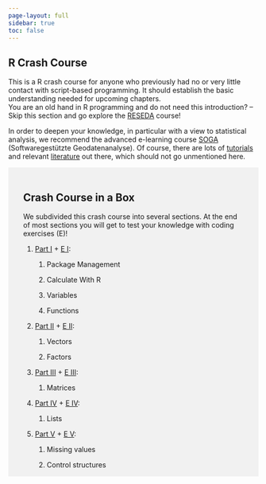 ---
page-layout: full
sidebar: true
toc: false
---

::: {#main .site-main role="main"}
::: entry-header
# R Crash Course {#r-crash-course .entry-title}
:::

::: entry-content
This is a R crash course for anyone who previously had no or very little contact with script-based programming. It should establish the basic understanding needed for upcoming chapters.\
You are an old hand in R programming and do not need this introduction? -- Skip this section and go explore the [RESEDA](../RESEDA/index.qmd) course!

In order to deepen your knowledge, in particular with a view to statistical analysis, we recommend the advanced e-learning course [SOGA](https://www.geo.fu-berlin.de/en/v/soga/index.html) (Softwaregestützte Geodatenanalyse). Of course, there are lots of [tutorials](https://education.rstudio.com/learn/) and relevant [literature](https://cran.r-project.org/doc/manuals/R-intro.pdf) out there, which should not go unmentioned here.

::: {style="background-color: #f1f1f1;padding: 18px 30px 1px"}
# Crash Course in a Box

We subdivided this crash course into several sections. At the end of most sections you will get to test your knowledge with coding exercises (E)!

1.  [Part I](./contents/PartI.qmd) + [E I](./contents/RExcerciseI.qmd):

    1.  Package Management

    2.  Calculate With R

    3.  Variables

    4.  Functions

2.  [Part II](./contents/PartII.qmd) + [E II](./contents/RExcerciseII.qmd):

    1.  Vectors

    2.  Factors

3.  [Part III](./contents/PartIII.qmd) + [E III](./contents/RExcerciseIII.qmd):

    1.  Matrices

4.  [Part IV](./contents/PartIV.qmd) + [E IV](./contents/RExcerciseIV.qmd):

    1.  Lists

5.  [Part V](./contents/PartV.qmd) + [E V](./contents/RExcerciseV.qmd):

    1.  Missing values

    2.  Control structures
:::
:::
:::
